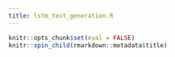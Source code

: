 ```yaml
---
title: lstm_text_generation.R
---
```


```r
knitr::opts_chunk$set(eval = FALSE)
knitr::spin_child(rmarkdown::metadata$title)
```

